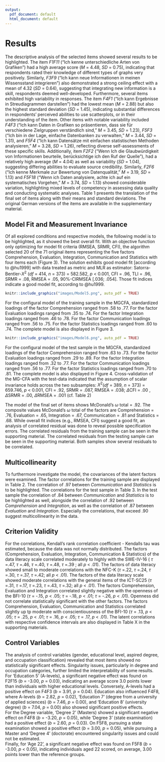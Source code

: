 ```yaml
---
output:
  pdf_document: default
  html_document: default
---
```

# Results
The descriptive analysis of the selected items showed several results to be highlighted. The item *F1F11* ("Ich kenne unterschiedliche Arten von Grafiken") had a high average score (*M* = 4.48, *SD* = 0.75), indicating that respondents rated their knowledge of different types of graphs very positively. Similarly, *F3F9* ("Ich kann neue Informationen in meinen Wissensstand integrieren") also demonstrated a strong ceiling effect with a mean of 4.32 (*SD* = 0.64), suggesting that integrating new information is a skill, respondents deemed well-developed.
Furthermore, several items exhibited high variability in responses. The item *F4F1* ("Ich kann Ergebnisse in Streudiagrammen darstellen") had the lowest mean (*M* = 2.88) but also the highest standard deviation (*SD* = 1.45), indicating substantial differences in respondents’ perceived abilities to use scatterplots, or in their understanding of the item. Other items with notable variability included *F4F3* ("Ich kann Daten in Grafiken so präsentieren, dass sie für verschiedene Zielgruppen verständlich sind," *M* = 3.45, *SD* = 1.23), *F5F3* ("Ich bin in der Lage, einfache Datenbanken zu verwalten," *M* = 3.44, *SD* = 1.31), and *F5F4* ("Ich kann Datensätze mit einfachen statistischen Methoden analysieren," *M* = 3.28, *SD* = 1.26), reflecting diverse self-assessments of these specific skills.
Additionally, item *F2F2* ("Wenn Ich die Glaubwürdigkeit von Informationen beurteile, berücksichtige ich den Ruf der Quelle"), had a relatively high average (*M* = 4.04) as well as variability (*SD* = 1.04), suggesting differing abilities to evaluate source credibility. Similarly, *F2F6* ("Ich kenne Merkmale zur Bewertung von Datenqualität," *M* = 3.19, *SD* = 1.13) and *F5F18* ("Wenn ich Daten analysiere, achte ich auf ein systematisches Vorgehen," *M* = 3.74, *SD* = 1.13) showed considerable variation, highlighting mixed levels of competency in assessing data quality and conducting systematic analyses. Table 1 presents the translation of the final set of items along with their means and standard deviations. The original German versions of the items are available in the supplementary material.

\begin{table}[htpb]
\caption{The selected item pool}
\resizebox{\textwidth}{!}{  % Resize the table content to fit the text width
\footnotesize
\begin{tabular}{lp{10cm}cc}
Tag & Item & Mean & SD\\
\hline
F1F6 & When evaluating graphics, I am able to recognize contradictions. & 3.74 & .83\\
F1F8 & I recognize whether the interpretations of others fit the available data. & 3.66 & .97\\
F1F11 & I know different kinds of graphics. & 4.48 & .75 \\
F1F14 & I can recognize the central thesis of a scientific text. & 3.92 & .88\\
F2F2 & When I assess the credibility of information, I consider the reputation of the source. & 4.04 & 1.04\\
F2F6 & I know features for evaluating data quality. & 3.19 & 1.13\\
F2F15 & I check the qualifications of authors before relying on the information. & 3.18 & .94\\
F2F20 & I can tell when data is of poor quality. & 3.25 & .97\\
F3F2 & I deal with information that challenges my views. & 3.57 & .80\\
F3F4 & I can find information in databases quickly and easily. & 3.38 & .92\\
F3F6 & I prefer data-based information when forming an opinion. & 3.75 & 1.09\\
F3F9 & I can integrate new information into my knowledge base. & 4.32 & .64\\
F4F1 & I can present results in scatter plots. & 2.88 & 1.45\\
F4F3 & I can present data in graphics in such a way that they are understandable for different target groups. & 3.45 & 1.23\\
F4F6 & I can choose the most suitable form of presentation. & 3.54 & 1.01\\
F4F8 & I can use programs to create graphics to present results. & 3.73 & 1.17\\
F5F3 & I am able to administer simple databases. & 3.44 & 1.31\\
F5F4 & I can analyze data sets using simple statistical methods. & 3.28 & 1.26\\
F5F8 & When I am confronted with extensive data sets, I can gain insights from them. & 3.47 & 1.08\\
F5F18 & When I analyze data, I pay attention to a systematic approach. & 3.74 & 1.13\\
\hline
\end{tabular}
}

\vspace{10pt}
\small\textit{Note}. Translated items sorted by latent factor, selected by the algorithm. 
The tag refers to the name, the item had in the programming. The First part of the tag is always indicative of the factor (F1 = Comprehension, F2 = Evaluation, F3 = Integration, F4 = Communication and F5 = Statistics). For every item the mean with the respective standard deviation (*SD*) is displayed.
\end{table}

## Model Fit and Measurement Invariance
Of all explored conditions and respective models, the following model is to be highlighted, as it showed the best overall fit.
With an objective function only optimizing for model fit criteria (RMSEA, SRMR, CFI), the algorithm selected 20 of the 71 original items representing the five factors Comprehension, Evaluation, Integration, Communication and Statistics with four items each (Figure 3). The solution exhibits good model fit [according to @hu1999] with data treated as metric and MLR as estimator: Satorra-Bentler-$X^{2}$ (*df* = 414, $n$ = 373) = 582.582, $p$ < 0.001, CFI = .96, TLI = .96, SRMR = .08, RMSEA = .05, 90%-CIRMSEA [.036; .054]. Those fit indices indicate a good model fit, according to @hu1999. 
```r
knitr::include_graphics("images/Model5.png", auto_pdf = TRUE)
```
For the configural model of the training sample in the MGCFA, standardized loadings of the factor Comprehension ranged from .58 to .77. For the factor Evaluation loadings ranged from .35 to .74. For the factor Integration loadings ranged from .46 to .78. For the factor Communication loadings ranged from .56 to .75. For the factor Statistics loadings ranged from .60 to .74. The complete model is also displayed in Figure 3.

```r
knitr::include_graphics("images/Model6.png", auto_pdf = TRUE)
```
For the configural model of the test sample in the MGCFA, standardized loadings of the factor Comprehension ranged from .63 to .73. For the factor Evaluation loadings ranged from .29 to .89. For the factor Integration loadings ranged from .32 to .77. For the factor Communication loadings ranged from .56 to .77. For the factor Statistics loadings ranged from .70 to .81. The complete model is also displayed in Figure 4.
Cross-validation of the MG-CFA with the test-data indicated that the assumption of scalar invariance holds across the two subsamples: $X^{2}$(*df* = 389, $n$ = 373) = 659.746, $p$ < 0.001, CFI = .92, SRMR = .087, RMSEA = .038; $\Delta\text{CFI}$ = .00 , $\Delta\text{SRMR}$ = .00, $\Delta\text{RMSEA}$ = .001 (cf. Table 2)

\begin{table}[htpb]
\caption{Fit Indices for Model and Results of MG-CFA testing}

\resizebox{\textwidth}{!}{  
\begin{tabular}{cccccccc}
\hline
Model &  Invariance level & CFI & RMSEA & SRMR & $\Delta$ CFI & $\Delta$ RMSEA & $\Delta$ SRMR \\
\hline
 Model 1 & Configural  &  .92 & .041 & .086 & - & - & -\\
  & Metric   &  .92 & .039 & .087 & .002 & .002 & .001\\
  & Scalar   & .92 & .038 & .087 & - & .001 & - \\
  & Residual & .91 & .041 & .092 & \textbf{.015} & .003 & .005\\
 
\hline
\end{tabular}
}

\vspace{10pt}
\small\textit{Note}. The table shows the essential fit indices of the model created with 'stuart', alongside their change in terms of Invariance testing, per invariance level. All Indices shown were estimated with ML as estimator.
\end{table}

The model of the final set of items shows McDonald’s $\omega$ total = .92. The composite values McDonald’s $\omega$ total of the factors are Comprehension = .76, Evaluation = .65, Integration = .67, Communication = .81 and  Statistics = .68. 
While overall fit indices (e.g., RMSEA, CFI) suggest a good fit, an analysis of correlated residual was done to reveal possible specification errors.
The correlated residuals from the training sample can be seen in the supporting material. The correlated residuals from the testing sample can be seen in the supporting material. Both samples show several residuals to be correlated.

\begin{table}[htpb]
\caption{Latent Factor correlations training sample}

\resizebox{\textwidth}{!}{  
\begin{tabular}{lccccc}
\hline
  & Comprehention & Evaluation & Integration & Communication & Statistics \\
\hline
Comprehension & 1.000 & & & & \\
Evaluation    & 0.672 & 1.000 & & & \\
Integration   & 0.596 & 0.715 & 1.000 & & \\
Communication & 0.735 & 0.720 & 0.604 & 1.000 & \\
Statistics    & 0.782 & 0.649 & 0.700 & \textbf{0.971} & 1.000 \\
\hline
\end{tabular}
}

\vspace{10pt}  % Adjust space between table and note
\small\textit{Note}. The table shows the correlations between the latent factors for the training sample.
\end{table}


## Multicollinearity 
To furthermore investigate the model, the covariances of the latent factors were examined. The factor correlations for the training sample are displayed in Table 2. The correlation of .97 between *Communication* and *Statistics* is to be highlighted. The correlations for the test sample in Table 3. In the test sample the correlation of .84 between *Communication* and *Statistics* is to be highlighted as well, alongside the correlation of .92 between *Comprehension* and *Integration*, as well as the correlation of .87 between *Evaluation* and *Integration*. Especially the correlations, that exceed .90 suggest multicollinearity in the data.

\begin{table}[htpb]
\caption{Latent Factor correlations test sample}

\resizebox{\textwidth}{!}{  
\begin{tabular}{lccccc}
\hline
 & Comprehention & Evaluation & Integration & Communication & Statistics \\
\hline
Comprehension & 1.000 & & & & \\
Evaluation    & 0.627 & 1.000 & & & \\
Integration   & \textbf{0.918} & \textbf{0.870} & 1.000 & & \\
Communication & 0.760 & 0.432 & 0.799 & 1.000 & \\
Statistics    & 0.707 & 0.361 & 0.694 & \textbf{0.837} & 1.000 \\
\hline
\end{tabular}
}

\vspace{10pt}  % Adjust space between table and note
\small\textit{Note}. The table shows the correlations between the latent factors for the test sample.
\end{table}

## Criterion Validity  
For the correlations, Kendall's rank correlation coefficient - Kendalls tau was estimated, because the data was not normally distributed. The factors (Comprehension, Evaluation, Integration, Communication & Statistics) of the data literacy scale correlated moderately to highly with the SWE-IV-16 ( $\tau$ =.47, $\tau$ =.46, $\tau$ =.40, $\tau$ =.48, $\tau$ =.39 ; all $p$ < .01). The factors of data literacy showed small to moderate correlations with the NFC-K ($\tau$ =.22, $\tau$ =.24, $\tau$ =.30, $\tau$ =.37, $\tau$ =.42; all $p$ < .01). The factors of the data literacy scale showed moderate correlations with the general items of the ICT-SC25 ($\tau$ =.31, $\tau$ =.17, $\tau$ =.23, $\tau$ =.43, $\tau$ =.32; all $p$ < .01). The factors Comprehension, Evaluation and Integration correlated slightly negative with the openness of the BFI-10 ($\tau$ = -.15, $p$ < .05; $\tau$ = -.18, $p$ < .01; $\tau$ = -.26, $p$ < .01). Openness did not correlate statistically significant with the other factors. The factors Comprehension, Evaluation, Communication and Statistics correlated slightly up tp moderate with conscientiousness of the BFI-10 ($\tau$ = .13, $p$ < .05; $\tau$ = .25, $p$ < .01; $\tau$ = .16, $p$ < .05; $\tau$ = .17, $p$ < .01). The latent correlations with respective confidence intervals are also displayed in Table X in the supporting materials.

\begin{table}[htbp]
\centering
\rotatebox{90}{ %
\begin{minipage}{\textheight} % Ensures caption is properly associated with the rotated content
\caption{Means with standard deviations, and correlations with confidence intervals}
\centering
\begin{tabular}{lccccccccccc}
\hline
\textbf{Var} & \textbf{M} & \textbf{1} & \textbf{2} & \textbf{3} & \textbf{4} & \textbf{5} & \textbf{6} & \textbf{7} & \textbf{8} & \textbf{9} \\
\hline
1. Con. & 3.68 & & & & & & & & & \\
   & [0.76] & & & & & & & & & \\
2. Open & 2.18 & -0.09 & & & & & & & & \\
   & [0.87] & [-0.21, 0.04] & & & & & & & & \\
3. Nfc & 4.89 & 0.16* & -0.06 & & & & & & & \\
   & [1.07] & [0.04, 0.28] & [-0.19, 0.06] & & & & & & & \\
4. Ict & 4.03 & 0.03 & -0.04 & 0.18** & & & & & & \\
   & [0.72] & [-0.10, 0.16] & [-0.16, 0.09] & [0.06, 0.30] & & & & & & \\
5. Swe & 3.66 & 0.38** & -0.24** & 0.30** & 0.34** & & & & & \\
   & [0.53] & [0.26, 0.48] & [-0.36, -0.12] & [0.19, 0.41] & [0.23, 0.45] & & & & & \\
6. Comp. & -0.03 & 0.13* & -0.15* & 0.22** & 0.31** & 0.47** & & & & \\
   & [0.85] & [0.01, 0.26] & [-0.28, -0.03] & [0.10, 0.34] & [0.19, 0.43] & [0.37, 0.56] & & & & \\
7. Eval. & -0.00 & 0.25** & -0.18** & 0.24** & 0.17** & 0.46** & 0.32** & & & \\
   & [0.54] & [0.12, 0.36] & [-0.30, -0.05] & [0.12, 0.36] & [0.04, 0.29] & [0.35, 0.55] & [0.20, 0.43] & & & \\
8. Int. & -0.01 & 0.05 & -0.26** & 0.30** & 0.23** & 0.40** & 0.28** & 0.26** & \\
   & [0.54] & [-0.07, 0.18] & [-0.37, -0.14] & [0.18, 0.41] & [0.11, 0.35] & [0.28, 0.50] & [0.16, 0.40] & [0.13, 0.37] & \\
9. Comm. & 0.01 & 0.16* & -0.10 & 0.37** & 0.43** & 0.48** & 0.52** & 0.27** & 0.34** \\
   & [0.92] & [0.04, 0.28] & [-0.23, 0.02] & [0.26, 0.48] & [0.33, 0.53] & [0.37, 0.57] & [0.42, 0.61] & [0.15, 0.38] & [0.22, 0.45] \\
10. Stat. & 0.03 & 0.17** & -0.04 & 0.42** & 0.32** & 0.39** & 0.40** & 0.18** & 0.61** \\
   & [1.00] & [0.04, 0.29] & [-0.17, 0.09] & [0.30, 0.52] & [0.20, 0.43] & [0.27, 0.49] & [0.29, 0.51] & [0.05, 0.30] & [0.53, 0.69] \\
\hline
\end{tabular}
\par % Ensures separation of the table and note
\small\textit{Note}. The table displays values of Kendalls tau. *M* and *SD* are used to represent mean and standard deviation, respectively. Values in square brackets beneath the M show the respective standard deviation. The other values in square brackets indicate the 95\% confidence interval for each correlation. The confidence interval is a plausible range of population correlations that could have caused the sample correlation (Cumming, 2014). * indicates $p < .05$. ** indicates $p < .01$.
\end{minipage}%
}
\end{table}

## Control Variables  
The analysis of control variables (gender, educational level, aspired degree, and occupation classification) revealed that most items showed no statistically significant effects. Singularity issues, particularly in degree and occupation categories, further limited the interpretability of some results.  
For 'Education 5' (A-levels), a significant negative effect was found on F2F15 ($b$ = -3.00, $p$ = 0.03), indicating an average score 3.0 points lower than individuals with higher educational levels. Conversely, A-levels had a positive effect on F4F3 ($b$ = 3.91, $p$ = 0.04). Education also influenced F4F8, where A-levels ($b$ = 2.82, $p$ = 0.02), 'Education 7' (degree from a university of applied sciences) ($b$ = 7.46, $p$ = 0.00), and 'Education 8' (university degree) ($b$ = 7.04, $p$ = 0.00) also showed significant positive effects.  
For the Degree variable, 'Degree 2' (Masters) showed a significant negative effect on F4F8 ($b$ = -3.20, $p$ = 0.05), while 'Degree 3' (state examination) had a positive effect ($b$ = 2.60, $p$ = 0.03). On F5F8, pursuing a state examination showed a positive effect ($b$ = 3.00, $p$ = 0.05), while pursuing a Master and 'Degree 4' (doctorate) encountered singularity issues and could not be estimated.  
Finally, for 'Age 22', a significant negative effect was found on F5F8 ($b$ = -3.00, $p$ < 0.05), indicating individuals aged 22 scored, on average, 3.00 points lower than the reference groups.
